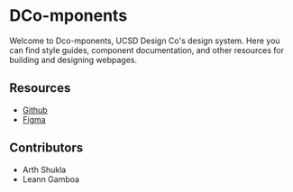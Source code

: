 
<Meta title='Welcome' />

# DCo-mponents

Welcome to Dco-mponents, UCSD Design Co's design system. Here you can find style guides, component documentation, and other resources for building and designing webpages.

## Resources

-   [Github](https://github.com/arth-shukla/dco-mponents)
-   [Figma](https://example.com/)

## Contributors

-   Arth Shukla
-   Leann Gamboa
